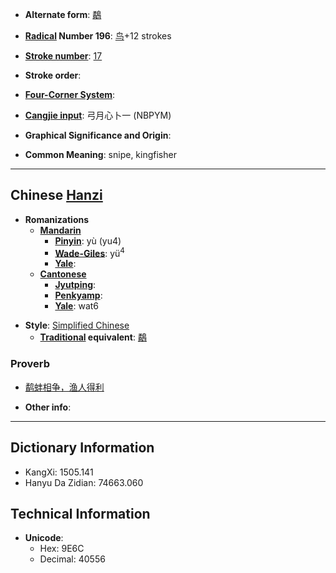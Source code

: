 * '''Alternate form''': [[鷸]]

* '''[[Wiktionary:Chinese radical index| Radical]] Number 196''': [[Wiktionary:Chinese radical index 鸟|鸟]]+12 strokes

* '''[[Wiktionary:Chinese total strokes index|Stroke number]]''': [[Wiktionary:Chinese total strokes index 17|17]]

* '''Stroke order''': 

* '''[[Wiktionary:Chinese four corner index|Four-Corner System]]''': 

* '''[[Wiktionary:Chinese Cangjie index|Cangjie input]]''': 弓月心卜一 (NBPYM)

* '''Graphical Significance and Origin''': 

* '''Common Meaning''': snipe, kingfisher

----

== Chinese [[Hanzi]] ==

* '''Romanizations'''
** '''[[Mandarin]]'''
*** '''[[Pinyin]]''': yù (yu4)
*** '''[[Wade-Giles]]''': yü<sup>4</sup>
*** '''[[Yale]]''': 
** '''[[Cantonese]]'''
*** '''[[Jyutping]]''':
*** '''[[Penkyamp]]''': 
*** '''[[Yale]]''': wat6

* '''Style''': [[Simplified Chinese]] 
** '''[[Traditional Chinese|Traditional]] equivalent''': [[鷸]]

===Proverb===
*[[鹬蚌相争，渔人得利]]

* '''Other info''': 

----

== Dictionary Information ==

* KangXi: 1505.141
* Hanyu Da Zidian: 74663.060

== Technical Information ==

* '''Unicode''':
** Hex: 9E6C
** Decimal: 40556